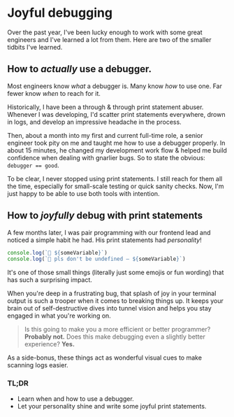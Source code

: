 
# Joyful debugging

Over the past year, I've been lucky enough to work with some great engineers and I've learned a lot from them. Here are two of the smaller tidbits I've learned.

## How to *actually* use a debugger.
Most engineers know *what* a debugger is. Many know *how* to use one. Far fewer know *when* to reach for it.

Historically, I have been a through & through print statement abuser. Whenever I was developing, I'd scatter print statements everywhere, drown in logs, and develop an impressive headache in the process.

Then, about a month into my first and current full-time role, a senior engineer took pity on me and taught me how to use a debugger properly. In about 15 minutes, he changed my development work flow & helped me build confidence when dealing with gnarlier bugs. So to state the obvious: `debugger == good`.

To be clear, I never stopped using print statements. I still reach for them all the time, especially for small-scale testing or quick sanity checks. Now, I'm just happy to be able to use both tools with intention.

## How to *joyfully* debug with print statements
A few months later, I was pair programming with our frontend lead and noticed a simple habit he had. His print statements had *personality*!

```ts
console.log(`🦄 ${someVariable}`)
console.log(`🧐 pls don't be undefined – ${someVariable}`)
```

It's one of those small things (literally just some emojis or fun wording) that has such a surprising impact.

When you're deep in a frustrating bug, that splash of joy in your terminal output is such a trooper when it comes to breaking things up. It keeps your brain out of self-destructive dives into tunnel vision and helps you stay engaged in what you're working on.

> Is this going to make you a more efficient or better programmer? **Probably not.** Does this make debugging even a slightly better experience? **Yes.**

As a side-bonus, these things act as wonderful visual cues to make scanning logs easier.

### TL;DR
- Learn when and how to use a debugger.
- Let your personality shine and write some joyful print statements.